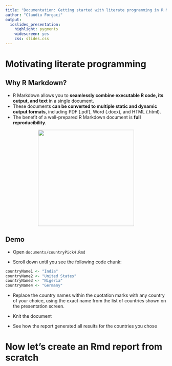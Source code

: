 ```yaml
---
title: "Documentation: Getting started with literate programming in R Markdown"
author: "Claudiu Forgaci"
output:
  ioslides_presentation:
    highlight: pygments
    widescreen: yes
    css: slides.css
---
```


# Motivating literate programming

## Why R Markdown?

<div class=columns-2>
- R Markdown allows you to **seamlessly combine executable R code, its output, and text** in a single document. 
- These documents **can be converted to multiple static and dynamic output formats**, including PDF (.pdf), Word (.docx), and HTML (.html).
- The benefit of a well-prepared R Markdown document is **full reproducibility**. 

<center>

<a href="https://d33wubrfki0l68.cloudfront.net/ece57b678854545e6602a23daede51ad72da2170/21cca/lesson-images/outputs-1-word.png">
<img src="https://d33wubrfki0l68.cloudfront.net/ece57b678854545e6602a23daede51ad72da2170/21cca/lesson-images/outputs-1-word.png" height=300 />
</a>

</center>
</div>

## Demo

- Open `documents/countryPick4.Rmd`

- Scroll down until you see the following code chunk:
```r
countryName1 <- "India"
countryName2 <- "United States"
countryName3 <- "Nigeria"
countryName4 <- "Germany"
```

- Replace the country names within the quotation marks with any country of your choice, using the exact name from the list of countries shown on the presentation screen.

- Knit the document

- See how the report generated all results for the countries you chose

# Now let's create an Rmd report from scratch

